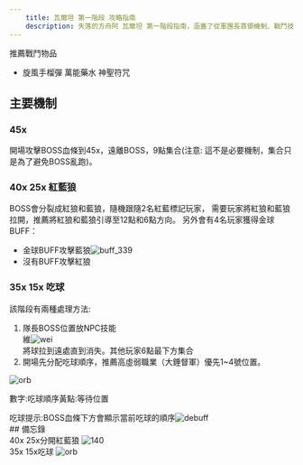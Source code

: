 ```yaml
---
    title: 瓦爾坦 第一階段 攻略指南
    description: 失落的方舟阿 瓦爾坦 第一階段指南，涵蓋了從軍團長首領機制、戰鬥技巧到獎勵等所有你需要知道的內容！
---
```

推薦戰鬥物品  
-   旋風手榴彈 萬能藥水 神聖符咒

## 主要機制
### 45x
開場攻擊BOSS血條到45x，遠離BOSS，9點集合(注意: 這不是必要機制，集合只是為了避免BOSS亂跑)。

### 40x 25x 紅藍狼
BOSS會分裂成<span className="md-text-red">紅狼</span>和<span className="md-text-blue">藍狼</span>，隨機跟隨2名<span className="md-text-red">紅</span><span className="md-text-blue">藍</span>標記玩家，
需要玩家將<span className="md-text-red">紅狼</span>和<span className="md-text-blue">藍狼</span>拉開，推薦將<span className="md-text-red">紅狼</span>和<span className="md-text-blue">藍狼</span>引導至12點和6點方向。
另外會有4名玩家獲得<span className="md-text-amber">金球</span>BUFF：
- <div className="flex items-center"><span className="md-text-amber">金球</span>BUFF攻擊<span className="md-text-blue mr-2">藍狼</span><Image src="/category/raid/valtan/assets/buff_339.webp" alt="buff_339" width={32} height={32}/></div>
- 沒有BUFF攻擊<span className="md-text-red">紅狼</span>

### 35x 15x 吃球
該階段有兩種處理方法:
1. 隊長BOSS位置放NPC技能<div className="flex items-center"><span className="md-text-amber mr-2">維</span><Image src="/category/raid/valtan/assets/wei.png" alt="wei" width={32} height={32}/></div>將球拉到遠處直到消失。其他玩家6點最下方集合
2. 開場先分配吃球順序，推薦高虛弱職業（大錘督軍）優先1~4號位置。

<div className="md-bg-secondary rounded-lg h-fit w-fit relative">
<Image src="/category/raid/valtan/assets/orb.webp" alt="orb" className="not-prose" width={500} height={500}/>
<div className="absolute bottom-0 left-2">
    <p className="not-prose">數字:吃球順序<span className="md-text-amber ml-4">黃點</span>:等待位置</p>
</div>
</div>
<div className="flex items-center space-x-2 mt-2"><span>吃球提示:</span><span>BOSS血條下方會顯示當前吃球的順序</span><Image src="/category/raid/valtan/assets/debuff.webp" alt="debuff" className="not-prose rounded-lg" width={42} height={67}/></div>
## 備忘錄
<MemoModal>
     <div className="w-full h-full relative">
        <span className="absolute text-3xl" style={{top:'50%',left:'16px'}}>40x 25x<span className="ml-4">分開紅藍狼</span></span>
         <Image src="/category/raid/valtan/assets/140.webp" alt="140" width={1000} height={1000} className="not-prose w-full h-full" style={{objectFit:'contain'}}/>
    </div>
      <div className="w-full h-full relative">
        <span className="absolute text-3xl" style={{top:'50%',left:'16px'}}>35x 15x<span className="ml-4">吃球</span></span>
        <Image src="/category/raid/valtan/assets/orb.webp" alt="orb" width={1000} height={1000} className="not-prose w-full h-full" style={{objectFit:'contain'}}/>
    </div>
</MemoModal>